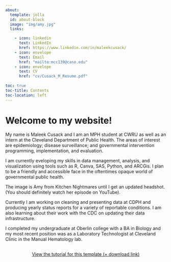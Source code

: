 ```yaml
---
about:
  template: jolla
  id: about-block
  image: "img/amy.jpg"
  links:

    - icon: linkedin
      text: LinkedIn
      href: https://www.linkedin.com/in/maleekcusack/
    - icon: envelope
      text: Email
      href: "mailto:mcc139@case.edu" 
    - icon: envelope
      text: CV
      href: "cv/Cusack_M_Resume.pdf"
      
toc: true
toc-title: Contents
toc-location: left  
---
```


::: {#about-block}
:::

# Welcome to my website!

My name is Maleek Cusack and I am an MPH student at CWRU as well as an intern at the Cleveland Department of Public Health. The areas of interest are epidemiology; disease surveillance; and governmental intervention programming, implementation, and evaluation.

I am currently eveloping my skills in data management, analysis, and visualization using tools such as R, Canva, SAS, Python, and ARCGis. I plan to be a friendly and accessible face in the oftentimes opaque world of governmental public health.

The image is Amy from Kitchen Nightmares until I get an updated headshot. (You should definitely watch her episode on YouTube).

Currently I am working on cleaning and presenting data at CDPH and producing yearly status reports for a variety of reportable conditions. I am also learning about their work with the CDC on updating their data infrastructure.

I completed my undergraduate at Oberlin college with a BA in Biology and my most recent position was as a Laboratory Technologist at Cleveland Clinic in the Manual Hematology lab.

```{=html}
<div  style="margin: 30px; text-align: center;">
<a class="btn btn-primary" href="https://www.marvinschmitt.com/blog/website-tutorial-quarto/" role="button" target="_blank" style="padding: 15px 30px;">View the tutorial for this template (+ download link)</a>
</div>
```

